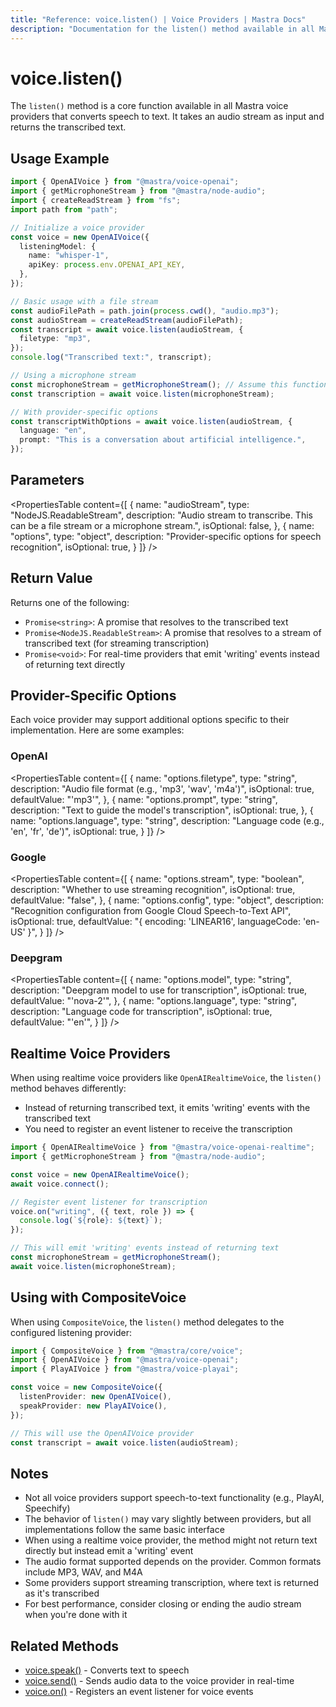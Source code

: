 ```yaml
---
title: "Reference: voice.listen() | Voice Providers | Mastra Docs"
description: "Documentation for the listen() method available in all Mastra voice providers, which converts speech to text."
---
```


# voice.listen()

The `listen()` method is a core function available in all Mastra voice providers that converts speech to text. It takes an audio stream as input and returns the transcribed text.

## Usage Example

```typescript
import { OpenAIVoice } from "@mastra/voice-openai";
import { getMicrophoneStream } from "@mastra/node-audio";
import { createReadStream } from "fs";
import path from "path";

// Initialize a voice provider
const voice = new OpenAIVoice({
  listeningModel: {
    name: "whisper-1",
    apiKey: process.env.OPENAI_API_KEY,
  },
});

// Basic usage with a file stream
const audioFilePath = path.join(process.cwd(), "audio.mp3");
const audioStream = createReadStream(audioFilePath);
const transcript = await voice.listen(audioStream, {
  filetype: "mp3",
});
console.log("Transcribed text:", transcript);

// Using a microphone stream
const microphoneStream = getMicrophoneStream(); // Assume this function gets audio input
const transcription = await voice.listen(microphoneStream);

// With provider-specific options
const transcriptWithOptions = await voice.listen(audioStream, {
  language: "en",
  prompt: "This is a conversation about artificial intelligence.",
});
```

## Parameters

<PropertiesTable
  content={[
    {
      name: "audioStream",
      type: "NodeJS.ReadableStream",
      description: "Audio stream to transcribe. This can be a file stream or a microphone stream.",
      isOptional: false,
    },
    {
      name: "options",
      type: "object",
      description: "Provider-specific options for speech recognition",
      isOptional: true,
    }
  ]}
/>

## Return Value

Returns one of the following:
- `Promise<string>`: A promise that resolves to the transcribed text
- `Promise<NodeJS.ReadableStream>`: A promise that resolves to a stream of transcribed text (for streaming transcription)
- `Promise<void>`: For real-time providers that emit 'writing' events instead of returning text directly

## Provider-Specific Options

Each voice provider may support additional options specific to their implementation. Here are some examples:

### OpenAI

<PropertiesTable
  content={[
    {
      name: "options.filetype",
      type: "string",
      description: "Audio file format (e.g., 'mp3', 'wav', 'm4a')",
      isOptional: true,
      defaultValue: "'mp3'",
    },
    {
      name: "options.prompt",
      type: "string",
      description: "Text to guide the model's transcription",
      isOptional: true,
    },
    {
      name: "options.language",
      type: "string",
      description: "Language code (e.g., 'en', 'fr', 'de')",
      isOptional: true,
    }
  ]}
/>

### Google

<PropertiesTable
  content={[
    {
      name: "options.stream",
      type: "boolean",
      description: "Whether to use streaming recognition",
      isOptional: true,
      defaultValue: "false",
    },
    {
      name: "options.config",
      type: "object",
      description: "Recognition configuration from Google Cloud Speech-to-Text API",
      isOptional: true,
      defaultValue: "{ encoding: 'LINEAR16', languageCode: 'en-US' }",
    }
  ]}
/>

### Deepgram

<PropertiesTable
  content={[
    {
      name: "options.model",
      type: "string",
      description: "Deepgram model to use for transcription",
      isOptional: true,
      defaultValue: "'nova-2'",
    },
    {
      name: "options.language",
      type: "string",
      description: "Language code for transcription",
      isOptional: true,
      defaultValue: "'en'",
    }
  ]}
/>

## Realtime Voice Providers

When using realtime voice providers like `OpenAIRealtimeVoice`, the `listen()` method behaves differently:

- Instead of returning transcribed text, it emits 'writing' events with the transcribed text
- You need to register an event listener to receive the transcription

```typescript
import { OpenAIRealtimeVoice } from "@mastra/voice-openai-realtime";
import { getMicrophoneStream } from "@mastra/node-audio";

const voice = new OpenAIRealtimeVoice();
await voice.connect();

// Register event listener for transcription
voice.on("writing", ({ text, role }) => {
  console.log(`${role}: ${text}`);
});

// This will emit 'writing' events instead of returning text
const microphoneStream = getMicrophoneStream();
await voice.listen(microphoneStream);
```

## Using with CompositeVoice

When using `CompositeVoice`, the `listen()` method delegates to the configured listening provider:

```typescript
import { CompositeVoice } from "@mastra/core/voice";
import { OpenAIVoice } from "@mastra/voice-openai";
import { PlayAIVoice } from "@mastra/voice-playai";

const voice = new CompositeVoice({
  listenProvider: new OpenAIVoice(),
  speakProvider: new PlayAIVoice(),
});

// This will use the OpenAIVoice provider
const transcript = await voice.listen(audioStream);
```

## Notes

- Not all voice providers support speech-to-text functionality (e.g., PlayAI, Speechify)
- The behavior of `listen()` may vary slightly between providers, but all implementations follow the same basic interface
- When using a realtime voice provider, the method might not return text directly but instead emit a 'writing' event
- The audio format supported depends on the provider. Common formats include MP3, WAV, and M4A
- Some providers support streaming transcription, where text is returned as it's transcribed
- For best performance, consider closing or ending the audio stream when you're done with it

## Related Methods

- [voice.speak()](./voice.speak) - Converts text to speech
- [voice.send()](./voice.send) - Sends audio data to the voice provider in real-time
- [voice.on()](./voice.on) - Registers an event listener for voice events
